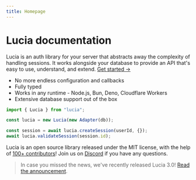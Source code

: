 ```yaml
---
title: Homepage
---
```


# Lucia documentation

Lucia is an auth library for your server that abstracts away the complexity of handling sessions. It works alongside your database to provide an API that's easy to use, understand, and extend. [Get started →](/getting-started)

- No more endless configuration and callbacks
- Fully typed
- Works in any runtime - Node.js, Bun, Deno, Cloudflare Workers
- Extensive database support out of the box

```ts
import { Lucia } from "lucia";

const lucia = new Lucia(new Adapter(db));

const session = await lucia.createSession(userId, {});
await lucia.validateSession(session.id);
```

Lucia is an open source library released under the MIT license, with the help of [100+ contributors](https://github.com/lucia-auth/lucia/graphs/contributors)! Join us on [Discord](https://discord.com/invite/PwrK3kpVR3) if you have any questions.

> In case you missed the news, we've recently released Lucia 3.0! [Read the announcement](https://github.com/lucia-auth/lucia/discussions/1361).
